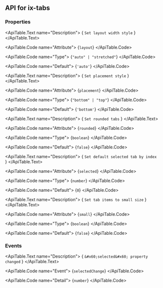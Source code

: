 
## API for ix-tabs

### Properties

<ApiTable id="property-layout">
  <ApiTable.PropertyHeader name="layout" singleFramework="">
  </ApiTable.PropertyHeader>

  <ApiTable.Text name="Description">
    { `Set layout width style` }
  </ApiTable.Text>

  <ApiTable.Code name="Attribute">
    {`layout`}
  </ApiTable.Code>

  <ApiTable.Code name="Type">
   {`"auto" | "stretched"`}
  </ApiTable.Code>

  <ApiTable.Code name="Default">
    {`'auto'`}
  </ApiTable.Code>

</ApiTable>
<ApiTable id="property-placement">
  <ApiTable.PropertyHeader name="placement" singleFramework="">
  </ApiTable.PropertyHeader>

  <ApiTable.Text name="Description">
    { `Set placement style` }
  </ApiTable.Text>

  <ApiTable.Code name="Attribute">
    {`placement`}
  </ApiTable.Code>

  <ApiTable.Code name="Type">
   {`"bottom" | "top"`}
  </ApiTable.Code>

  <ApiTable.Code name="Default">
    {`'bottom'`}
  </ApiTable.Code>

</ApiTable>
<ApiTable id="property-rounded">
  <ApiTable.PropertyHeader name="rounded" singleFramework="">
  </ApiTable.PropertyHeader>

  <ApiTable.Text name="Description">
    { `Set rounded tabs` }
  </ApiTable.Text>

  <ApiTable.Code name="Attribute">
    {`rounded`}
  </ApiTable.Code>

  <ApiTable.Code name="Type">
   {`boolean`}
  </ApiTable.Code>

  <ApiTable.Code name="Default">
    {`false`}
  </ApiTable.Code>

</ApiTable>
<ApiTable id="property-selected">
  <ApiTable.PropertyHeader name="selected" singleFramework="">
  </ApiTable.PropertyHeader>

  <ApiTable.Text name="Description">
    { `Set default selected tab by index` }
  </ApiTable.Text>

  <ApiTable.Code name="Attribute">
    {`selected`}
  </ApiTable.Code>

  <ApiTable.Code name="Type">
   {`number`}
  </ApiTable.Code>

  <ApiTable.Code name="Default">
    {`0`}
  </ApiTable.Code>

</ApiTable>
<ApiTable id="property-small">
  <ApiTable.PropertyHeader name="small" singleFramework="">
  </ApiTable.PropertyHeader>

  <ApiTable.Text name="Description">
    { `Set tab items to small size` }
  </ApiTable.Text>

  <ApiTable.Code name="Attribute">
    {`small`}
  </ApiTable.Code>

  <ApiTable.Code name="Type">
   {`boolean`}
  </ApiTable.Code>

  <ApiTable.Code name="Default">
    {`false`}
  </ApiTable.Code>

</ApiTable>


### Events

<ApiTable id="event-selectedChange">
  <ApiTable.EventHeader name="selectedChange">
  </ApiTable.EventHeader>

  <ApiTable.Text name="Description">
    { `&#x60;selected&#x60; property changed` }
  </ApiTable.Text>

  <ApiTable.Code name="Event">
    {`selectedChange`}
  </ApiTable.Code>

  <ApiTable.Code name="Detail">
    {`number`}
  </ApiTable.Code>
</ApiTable>


